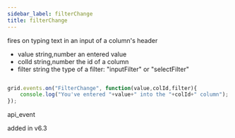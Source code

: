 ```yaml
---
sidebar_label: filterChange
title: filterChange
---
```



          



<Short>

fires on typing text in an input of a column's header


</Short>



- value		string,number		an entered value
- colId		string,number		the id of a column
- filter	string				the type of a filter: "inputFilter" or "selectFilter"


~~~js

grid.events.on("FilterChange", function(value,colId,filter){
    console.log("You've entered "+value+" into the "+colId+" column");
});


~~~
 api_event

<Descr>



</Descr>


 added in v6.3


